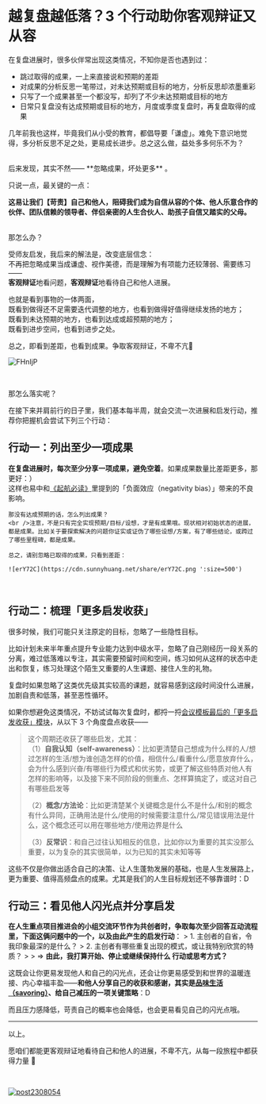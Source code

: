# 越复盘越低落？3 个行动助你客观辩证又从容

在复盘进展时，很多伙伴常出现这类情况，不知你是否也遇到过：

- 跳过取得的成果，一上来直接说和预期的差距
- 对成果的分析反思一笔带过，对未达预期或目标的地方，分析反思却浓墨重彩
- 只写了一个成果甚至一个都没写，却列了不少未达预期或目标的地方
- 日常只复盘没有达成预期或目标的地方，月度或季度复盘时，再复盘取得的成果

几年前我也这样，毕竟我们从小受的教育，都倡导要「谦虚」。难免下意识地觉得，多分析反思不足之处，更易成长进步。总之这么做，益处多多何乐不为？

<br />
后来发现，其实不然—— **忽略成果，坏处更多** 。

只说一点，最关键的一点：

**这易让我们【苛责】自己和他人，阻碍我们成为自信从容的个体、他人乐意合作的伙伴、团队信赖的领导者、伴侣亲密的人生合伙人、助孩子自信又踏实的父母。**

<br />
那怎么办？

受师友启发，我后来的解法是，改变底层信念：<br />
不再把忽略成果当成谦虚、视作美德，而是理解为有项能力还较薄弱、需要练习——<br />**客观辩证**地看问题，**客观辩证**地看待自己和他人进展。

也就是看到事物的一体两面，<br />既看到做得还不足需要迭代调整的地方，也看到做得好值得继续发扬的地方；<br />既看到未达预期的地方，也看到达成或超预期的地方；<br />既看到进步空间，也看到进步之处。

总之，即看到差距，也看到成果。争取客观辩证，不卑不亢🤗

![FHnIjP](https://cdn.sunnyhuang.net/share/FHnIjP.png/webp ':size=600')

<br />

那怎么落实呢？

在接下来并肩前行的日子里，我们基本每半周，就会交流一次进展和启发行动，推荐你把握机会尝试下列三个行动：

## 行动一：列出至少一项成果

**在复盘进展时，每次至少分享一项成果，避免空着**。如果成果数量比差距更多，那更好：）<br />这样也易中和[《起航必读》](start/reminder)里提到的「负面效应（negativity bias）」带来的不良影响。

    那没有达成预期的话，怎么列出成果？
    <br />注意，不是只有完全实现预期/目标/设想，才是有成果哦。现状相对初始状态的进展，都是成果。比如关于要探索解决的问题你证实或证伪了哪些设想/方案，有了哪些结论，或跨过了哪些里程碑，都是成果。

    总之，请别忽略已取得的成果，只看到差距：
    
    ![erY72C](https://cdn.sunnyhuang.net/share/erY72C.png ':size=500')
 
    
 <br />

## 行动二：梳理「更多启发收获」

很多时候，我们可能只关注原定的目标，忽略了一些隐性目标。

比如计划未来半年重点提升专业能力达到中级水平，忽略了自己刚经历一段关系的分离，难过低落难以专注，其实需要预留时间和空间，练习如何从这样的状态中走出和恢复，练习处理这个陌生又重要的人生课题、接住人生的礼物。

复盘时如果忽略了这类优先级其实较高的课题，就容易感到这段时间没什么进展，加剧自责和低落，甚至恶性循环。

如果你想避免这类情况，不妨试试每次复盘时，都捋一捋[会议模板最后的「更多启发收获」模块](https://sunnylife.feishu.cn/wiki/VQcCwIZlKiLXXKkRQQqc7zSenxg)，从以下 3 个角度盘点收获——

> 这个周期还收获了哪些启发，尤其：<br />
> （1）**自我认知（self-awareness）**：比如更清楚自己想成为什么样的人/想过怎样的生活/想为谁创造怎样的价值，相信什么/看重什么/愿意放弃什么，会为什么感到兴奋/有哪些行为模式和优劣势，或更了解这些特质对他人有怎样的影响等，以及接下来不同阶段的侧重点、怎样算搞定了，或这对自己有哪些启发等
> 
> （2）**概念/方法论**：比如更清楚某个关键概念是什么不是什么/和别的概念有什么异同，正确用法是什么/使用的时候需要注意什么/常见错误用法是什么，这个概念还可以用在哪些地方/使用边界是什么
> 
> （3）**反常识**：和自己过往认知相反的信息，比如你以为重要的其实没那么重要，以为复杂的其实很简单，以为已知的其实未知等等


这些不仅是你做出适合自己的决策、让人生蓬勃发展的基础，也是人生发展路上，更为重要、值得高频盘点的成果。尤其是我们的人生目标规划还不够靠谱时：D




## 行动三：看见他人闪光点并分享启发

**在人生重点项目推进会的小组交流环节作为共创者时，争取每次至少回答互动流程里，下面这俩问题中的一个，以及由此产生的启发行动**：
    > 1. 主创者的自省，令我印象最深的是什么？
    > 2. 主创者有哪些重复出现的模式，或让我特别欣赏的特质？
    >
    > => **由此，我打算开始、停止或继续保持什么 行动或思考方式？**

这既会让你更易发现他人和自己的闪光点，还会让你更易感受到和世界的温暖连接、内心幸福丰盈——**和他人分享自己的收获和感谢，其实是[品味生活（savoring）](https://www.yangzhiping.com/psy/savoring-10.html)、给自己减压的一项关键策略**：D

而且压力感降低，苛责自己的概率也会降低，也会更易看见自己的闪光点哦。

---

以上。

愿咱们都能更客观辩证地看待自己和他人的进展，不卑不亢，从每一段旅程中都获得力量 🤗

<br />



[![post2308054](https://cdn.sunnyhuang.net/share/banner2308047.png/webp)](/)

